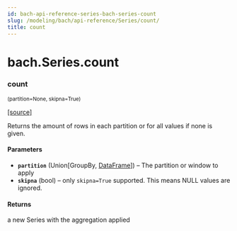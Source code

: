 ```yaml
---
id: bach-api-reference-series-bach-series-count
slug: /modeling/bach/api-reference/Series/count/
title: count
---
```


# bach.Series.count

<div className="method">

### <span className="name">count</span>

<small className="parameter-list">(<span className="parameter" id="partition">partition=None</span>, <span className="parameter" id="skipna">skipna=True</span>)</small>


&#8203;<span className="view-source">[[source]](https://github.com/objectiv/objectiv-analytics/blob/main/bach/bach/series/series.py)</span>

<div className="content">

Returns the amount of rows in each partition or for all values if none is given.


#### Parameters

* **`partition`** (Union[GroupBy, [DataFrame](/modeling/bach/api-reference/DataFrame/bach.DataFrame.mdx)]) – The partition or window to apply
* **`skipna`** (bool) – only `skipna=True` supported. This means NULL values are ignored.



#### Returns

a new Series with the aggregation applied



</div>


</div>
